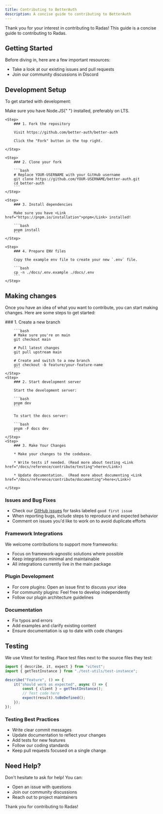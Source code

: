 ```yaml
---
title: Contributing to BetterAuth
description: A concise guide to contributing to BetterAuth
---
```


Thank you for your interest in contributing to Radas! This guide is a concise guide to contributing to Radas.

## Getting Started

Before diving in, here are a few important resources:

- Take a look at our existing <Link href="https://github.com/better-auth/better-auth/issues">issues</Link> and <Link href="https://github.com/better-auth/better-auth/pulls">pull requests</Link>
- Join our community discussions in <Link href="https://discord.gg/better-auth">Discord</Link>


## Development Setup

To get started with development:

<Callout type="warn">
  Make sure you have <Link href="https://nodejs.org/en/download">Node.JS</Link>{" "}
  installed, preferably on LTS.
</Callout>

<Steps>

    <Step>
        ### 1. Fork the repository

        Visit https://github.com/better-auth/better-auth

        Click the "Fork" button in the top right.

    </Step>

    <Step>
        ### 2. Clone your fork

        ```bash
        # Replace YOUR-USERNAME with your GitHub username
        git clone https://github.com/YOUR-USERNAME/better-auth.git
        cd better-auth
        ```
    </Step>

    <Step>
        ### 3. Install dependencies

        Make sure you have <Link href="https://pnpm.io/installation">pnpm</Link> installed!

        ```bash
        pnpm install
        ```
    </Step>

    <Step>
        ### 4. Prepare ENV files

        Copy the example env file to create your new `.env` file.

        ```bash
        cp -n ./docs/.env.example ./docs/.env
        ```
    </Step>

</Steps>

## Making changes

Once you have an idea of what you want to contribute, you can start making changes. Here are some steps to get started:

<Steps>
    <Step>
        ### 1. Create a new branch

        ```bash
        # Make sure you're on main
        git checkout main

        # Pull latest changes
        git pull upstream main

        # Create and switch to a new branch
        git checkout -b feature/your-feature-name
        ```
    </Step>
    <Step>
        ### 2. Start development server

        Start the development server:

        ```bash
        pnpm dev
        ```

        To start the docs server:

        ```bash
        pnpm -F docs dev
        ```
    </Step>
    <Step>
        ### 3. Make Your Changes

        * Make your changes to the codebase.

        * Write tests if needed. (Read more about testing <Link href="/docs/reference/contribute/testing">here</Link>)

        * Update documentation.  (Read more about documenting <Link href="/docs/reference/contribute/documenting">here</Link>)

    </Step>

</Steps>


### Issues and Bug Fixes

- Check our [GitHub issues](https://github.com/better-auth/better-auth/issues) for tasks labeled `good first issue`
- When reporting bugs, include steps to reproduce and expected behavior
- Comment on issues you'd like to work on to avoid duplicate efforts

### Framework Integrations

We welcome contributions to support more frameworks:

- Focus on framework-agnostic solutions where possible
- Keep integrations minimal and maintainable
- All integrations currently live in the main package

### Plugin Development

- For core plugins: Open an issue first to discuss your idea
- For community plugins: Feel free to develop independently
- Follow our plugin architecture guidelines

### Documentation

- Fix typos and errors
- Add examples and clarify existing content
- Ensure documentation is up to date with code changes

## Testing

We use Vitest for testing. Place test files next to the source files they test:

```ts
import { describe, it, expect } from "vitest";
import { getTestInstance } from "./test-utils/test-instance";

describe("Feature", () => {
    it("should work as expected", async () => {
        const { client } = getTestInstance();
        // Test code here
        expect(result).toBeDefined();
    });
});
```

### Testing Best Practices

- Write clear commit messages
- Update documentation to reflect your changes
- Add tests for new features
- Follow our coding standards
- Keep pull requests focused on a single change

## Need Help?

Don't hesitate to ask for help! You can:

- Open an <Link href="https://github.com/better-auth/better-auth/issues">issue</Link> with questions
- Join our <Link href="https://discord.gg/better-auth">community discussions</Link>
- Reach out to project maintainers

Thank you for contributing to Radas!
